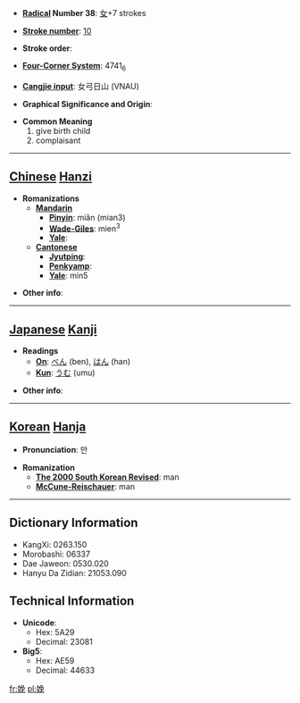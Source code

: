 * '''[[Wiktionary:Chinese radical index| Radical]] Number 38''': [[Wiktionary:Chinese radical index 女|女]]+7 strokes

* '''[[Wiktionary:Chinese total strokes index|Stroke number]]''': [[Wiktionary:Chinese total strokes index 10|10]]

* '''Stroke order''': 

* '''[[Wiktionary:Chinese four corner index|Four-Corner System]]''': 4741<sub>6</sub>

* '''[[Wiktionary:Chinese Cangjie index|Cangjie input]]''': 女弓日山 (VNAU)

* '''Graphical Significance and Origin''': 

* '''Common Meaning'''
*#give birth child
*# complaisant


----

== [[Chinese]] [[Hanzi]] ==

* '''Romanizations'''
** '''[[Mandarin]]'''
*** '''[[Pinyin]]''': miǎn (mian3)
*** '''[[Wade-Giles]]''': mien<sup>3</sup>
*** '''[[Yale]]''': 
** '''[[Cantonese]]'''
*** '''[[Jyutping]]''':
*** '''[[Penkyamp]]''': 
*** '''[[Yale]]''': min5

* '''Other info''': 

----

== [[Japanese]] [[Kanji]] ==

* '''Readings'''
** '''[[On]]''': [[べん]] (ben), [[はん]] (han)
** '''[[Kun]]''': [[うむ]] (umu)

* '''Other info''':  

----

== [[Korean]] [[Hanja]] ==

* '''Pronunciation''': 만

* '''Romanization'''
** '''[[The 2000 South Korean Revised Romanization|The 2000 South Korean Revised]]''': man
** '''[[McCune-Reischauer]]''': man

----

== Dictionary Information ==

* KangXi: 0263.150
* Morobashi: 06337
* Dae Jaweon: 0530.020
* Hanyu Da Zidian: 21053.090

== Technical Information ==

* '''Unicode''':
** Hex: 5A29
** Decimal: 23081
* '''Big5''':
** Hex: AE59
** Decimal: 44633

[[fr:娩]]
[[pl:娩]]